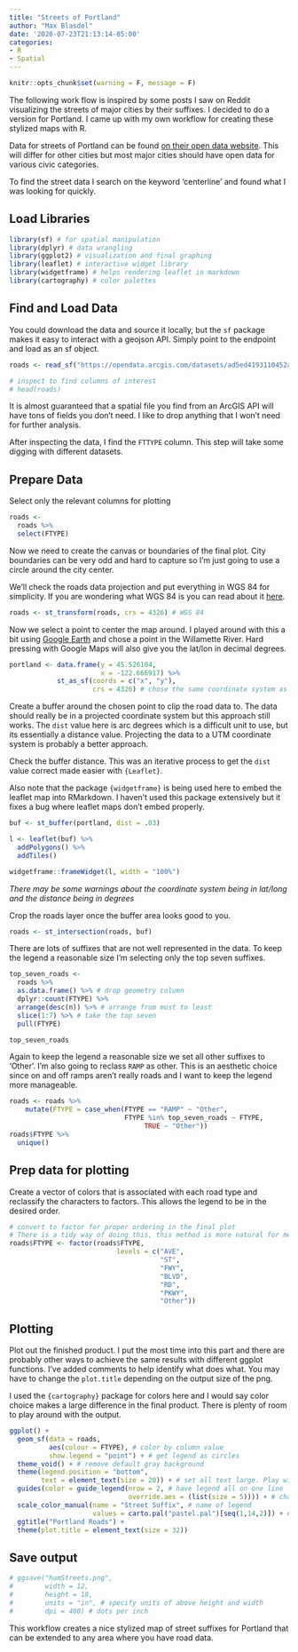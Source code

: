 ```yaml
---
title: "Streets of Portland"
author: "Max Blasdel"
date: '2020-07-23T21:13:14-05:00'
categories:
- R
- Spatial
---
```


```r
knitr::opts_chunk$set(warning = F, message = F)
```

The following work flow is inspired by some posts I saw on Reddit visualizing the streets of major cities by their suffixes. I decided to do a version for Portland. I came up with my own workflow for creating these stylized maps with R.

Data for streets of Portland can be found [on their open data website](https://gis-pdx.opendata.arcgis.com/datasets/streets). This will differ for other cities but most major cities should have open data for various civic categories.

To find the street data I search on the keyword 'centerline' and found what I was looking for quickly.

## Load Libraries

```r
library(sf) # for spatial manipulation
library(dplyr) # data wrangling
library(ggplot2) # visualization and final graphing
library(leaflet) # interactive widget library
library(widgetframe) # helps rendering leaflet in markdown
library(cartography) # color palettes
```

## Find and Load Data

You could download the data and source it locally, but the `sf` package makes it easy to interact with a geojson API. Simply point to the endpoint and load as an sf object.

```r
roads <- read_sf("https://opendata.arcgis.com/datasets/ad5ed4193110452aac2d9485df3298e2_68.geojson")

# inspect to find columns of interest
# head(roads)
```

It is almost guaranteed that a spatial file you find from an ArcGIS API will have tons of fields you don't need. I like to drop anything that I won't need for further analysis. 

After inspecting the data, I find the `FTTYPE` column. This step will take some digging with different datasets.

## Prepare Data

Select only the relevant columns for plotting

```r
roads <-
  roads %>%
  select(FTYPE)
```

Now we need to create the canvas or boundaries of the final plot. City boundaries can be very odd and hard to capture so I'm just going to use a circle around the city center.

We'll check the roads data projection and put everything in WGS 84 for simplicity. If you are wondering what WGS 84 is you can read about it [here](https://en.wikipedia.org/wiki/World_Geodetic_System).

```r
roads <- st_transform(roads, crs = 4326) # WGS 84
```

Now we select a point to center the map around. I played around with this a bit using [Google Earth](https://earth.google.com/web/) and chose a point in the Willamette River. Hard pressing with Google Maps will also give you the lat/lon in decimal degrees. 

```r
portland <- data.frame(y = 45.526104, 
                       x = -122.666917) %>% 
            st_as_sf(coords = c("x", "y"), 
                     crs = 4326) # chose the same coordinate system as above
```

Create a buffer around the chosen point to clip the road data to. The data should really be in a projected coordinate system but this approach still works. The `dist` value here is arc degrees which is a difficult unit to use, but its essentially a distance value. Projecting the data to a UTM coordinate system is probably a better approach.

Check the buffer distance. This was an iterative process to get the `dist` value correct made easier with `{Leaflet}`.

Also note that the package `{widgetframe}` is being used here to embed the leaflet map into RMarkdown. I haven't used this package extensively but it fixes a bug where leaflet maps don't embed properly.
```r
buf <- st_buffer(portland, dist = .03)

l <- leaflet(buf) %>%
  addPolygons() %>% 
  addTiles()

widgetframe::frameWidget(l, width = "100%")
```
*There may be some warnings about the coordinate system being in lat/long and the distance being in degrees*

Crop the roads layer once the buffer area looks good to you.

```r
roads <- st_intersection(roads, buf) 
```

There are lots of suffixes that are not well represented in the data. To keep the legend a reasonable size I'm selecting only the top seven suffixes.

```r
top_seven_roads <-
  roads %>%
  as.data.frame() %>% # drop geometry column
  dplyr::count(FTYPE) %>%
  arrange(desc(n)) %>% # arrange from most to least
  slice(1:7) %>% # take the top seven
  pull(FTYPE)

top_seven_roads
```

Again to keep the legend a reasonable size we set all other suffixes to 'Other'. I'm also going to reclass `RAMP` as other. This is an aesthetic choice since on and off ramps aren't really roads and I want to keep the legend more manageable.

```r
roads <- roads %>%
    mutate(FTYPE = case_when(FTYPE == "RAMP" ~ "Other",
                             FTYPE %in% top_seven_roads ~ FTYPE,
                                  TRUE ~ "Other"))
roads$FTYPE %>%
  unique()
```

## Prep data for plotting

Create a vector of colors that is associated with each road type and reclassify the characters to factors. This allows the legend to be in the desired order.

```r
# convert to factor for proper ordering in the final plot
# There is a tidy way of doing this, this method is more natural for me
roads$FTYPE <- factor(roads$FTYPE,
                           levels = c("AVE",
                                      "ST",
                                      "FWY",
                                      "BLVD",
                                      "RD",
                                      "PKWY",
                                      "Other"))
```


## Plotting

Plot out the finished product. I put the most time into this part and there are probably other ways to achieve the same results with different ggplot functions. I've added comments to help identify what does what. You may have to change the `plot.title` depending on the output size of the png.

I used the `{cartography}` package for colors here and I would say color choice makes a large difference in the final product. There is plenty of room to play around with the output.

```r
ggplot() +
  geom_sf(data = roads,
          aes(colour = FTYPE), # color by column value
          show.legend = "point") + # get legend as circles
  theme_void() + # remove default gray background
  theme(legend.position = "bottom",
        text = element_text(size = 20)) + # set all text large. Play with this number based on desired img size
  guides(color = guide_legend(nrow = 2, # have legend all on one line
                              override.aes = (list(size = 5)))) + # change size of point symbols in legend
  scale_color_manual(name = "Street Suffix", # name of legend
                     values = carto.pal("pastel.pal")[seq(1,14,2)]) + # our selected color palette
  ggtitle("Portland Roads") +
  theme(plot.title = element_text(size = 32))
```

## Save output

```r
# ggsave("humStreets.png",
#        width = 12,
#        height = 18,
#        units = "in", # specify units of above height and width
#        dpi = 400) # dots per inch
```

This workflow creates a nice stylized map of street suffixes for Portland that can be extended to any area where you have road data.

